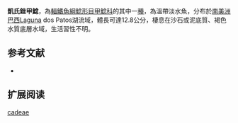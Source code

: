 {{Speciesbox
| name = 凱氏銼甲鯰
| image =  
| image_width = 250px
| image_caption = 
| status = NE
| status_system = IUCN3.1
| genus = Rineloricaria
| species = cadeae
| authority = [[Hensel|Hensel]], 1868
| synonyms = *''Loricaria cadeae  '',Hensel, 1868 
}}

'''凱氏銼甲鯰'''，為[[輻鰭魚綱|輻鰭魚綱]][[鯰形目|鯰形目]][[甲鯰科|甲鯰科]]的其中一[[種|種]]，為溫帶淡水魚，分布於[[南美洲|南美洲]][[巴西|巴西]]Laguna dos Patos湖流域，體長可達12.8公分，棲息在沙石或泥底質、褐色水質底層水域，生活習性不明。
==参考文献==
*{{FishBase_species|genus=Rineloricaria|species=cadeae|year=2014|month=11}}

== 扩展阅读 ==
{{refbegin}}
{{wikispecies-inline|Rineloricaria cadeae|凱氏銼甲鯰}}
{{refend}}
{{Taxonbar|from=Q5398830}}

[[Category:銼甲鯰屬|cadeae]]